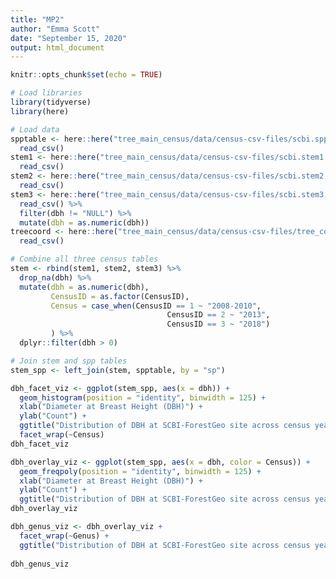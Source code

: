 ```yaml
---
title: "MP2"
author: "Emma Scott"
date: "September 15, 2020"
output: html_document
---
```


```r
knitr::opts_chunk$set(echo = TRUE)

# Load libraries
library(tidyverse)
library(here)
```

```r
# Load data
spptable <- here::here("tree_main_census/data/census-csv-files/scbi.spptable.csv") %>% 
  read_csv()
stem1 <- here::here("tree_main_census/data/census-csv-files/scbi.stem1.csv") %>% 
  read_csv()
stem2 <- here::here("tree_main_census/data/census-csv-files/scbi.stem2.csv") %>% 
  read_csv() 
stem3 <- here::here("tree_main_census/data/census-csv-files/scbi.stem3.csv") %>% 
  read_csv() %>% 
  filter(dbh != "NULL") %>% 
  mutate(dbh = as.numeric(dbh))
treecoord <- here::here("tree_main_census/data/census-csv-files/tree_coord_local_and_plot_level.csv") %>% 
  read_csv()

# Combine all three census tables 
stem <- rbind(stem1, stem2, stem3) %>% 
  drop_na(dbh) %>% 
  mutate(dbh = as.numeric(dbh),
         CensusID = as.factor(CensusID),
         Census = case_when(CensusID == 1 ~ "2008-2010",
                                   CensusID == 2 ~ "2013",
                                   CensusID == 3 ~ "2018")
         ) %>% 
  dplyr::filter(dbh > 0)

# Join stem and spp tables
stem_spp <- left_join(stem, spptable, by = "sp")
```

```r
dbh_facet_viz <- ggplot(stem_spp, aes(x = dbh)) +
  geom_histogram(position = "identity", binwidth = 125) +
  xlab("Diameter at Breast Height (DBH)") +
  ylab("Count") +
  ggtitle("Distribution of DBH at SCBI-ForestGeo site across census years") + 
  facet_wrap(~Census)
dbh_facet_viz
```

```r
dbh_overlay_viz <- ggplot(stem_spp, aes(x = dbh, color = Census)) +
  geom_freqpoly(position = "identity", binwidth = 125) +
  xlab("Diameter at Breast Height (DBH)") +
  ylab("Count") +
  ggtitle("Distribution of DBH at SCBI-ForestGeo site across census years")
dbh_overlay_viz
```
```r
dbh_genus_viz <- dbh_overlay_viz + 
  facet_wrap(~Genus) +
  ggtitle("Distribution of DBH at SCBI-ForestGeo site across census years by genus")
  
dbh_genus_viz
```

